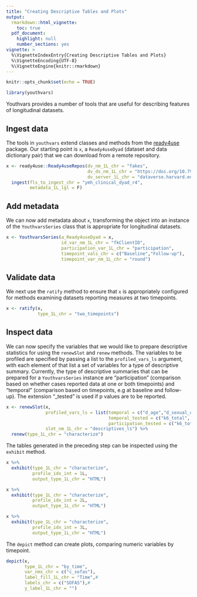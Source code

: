 ```yaml
---
title: "Creating Descriptive Tables and Plots"
output: 
  rmarkdown::html_vignette:
    toc: true
  pdf_document:
    highlight: null
    number_sections: yes
vignette: >
  %\VignetteIndexEntry{Creating Descriptive Tables and Plots}
  %\VignetteEncoding{UTF-8}
  %\VignetteEngine{knitr::rmarkdown}
---
```

```r
knitr::opts_chunk$set(echo = TRUE)
```
```r
library(youthvars)
```

Youthvars provides a number of tools that are useful for describing features of longitudinal datasets.

## Ingest data
The tools in `youthvars` extend classes and methods from the [ready4use](https://ready4-dev.github.io/ready4use/) package. Our starting point is `x`, a `Ready4useDyad` (dataset and data dictionary pair) that we can download from a remote repository.

```r
x <- ready4use::Ready4useRepos(dv_nm_1L_chr = "fakes",
                               dv_ds_nm_1L_chr = "https://doi.org/10.7910/DVN/W95KED",
                               dv_server_1L_chr = "dataverse.harvard.edu") %>%
  ingest(fls_to_ingest_chr = "ymh_clinical_dyad_r4",
         metadata_1L_lgl = F)
```

## Add metadata
We can now add metadata about `x`, transforming the object into an instance of the `YouthvarsSeries` class that is appropriate for longitudinal datasets.

```r
x <- YouthvarsSeries(a_Ready4useDyad = x,
                     id_var_nm_1L_chr = "fkClientID",
                     participation_var_1L_chr = "participation",
                     timepoint_vals_chr = c("Baseline","Follow-up"),
                     timepoint_var_nm_1L_chr = "round")
```

## Validate data
We next use the `ratify` method to ensure that `x` is appropriately configured for methods examining datasets reporting measures at two timepoints.

```r
x <- ratify(x,
            type_1L_chr = "two_timepoints")
```

## Inspect data
We can now specify the variables that we would like to prepare descriptive statistics for using the `renewSlot` and `renew` methods. The variables to be profiled are specified by passing a list to the `profiled_vars_ls` argument, with each element of that list a set of variables for a type of descriptive summary. Currently, the type of descriptive summaries that can be prepared for a `YouthvarsSeries` instance are "participation" (comparison based on whether cases reported data at one or both timepoints) and "temporal" (comparison based on timepoints, e.g at baseline and follow-up). The extension "_tested" is used if p values are to be reported.

```r
x <- renewSlot(x,
               profiled_vars_ls = list(temporal = c("d_age","d_sexual_ori_s","d_studying_working"),  
                                       temporal_tested = c("k6_total", "phq9_total", "bads_total"), 
                                       participation_tested = c("k6_total", "phq9_total", "bads_total")),
               slot_nm_1L_chr = "descriptives_ls") %>%
  renew(type_1L_chr = "characterize")

```

The tables generated in the preceding step can be inspected using the `exhibit` method.

```r
x %>%
  exhibit(type_1L_chr = "characterize",
          profile_idx_int = 1L,
          output_type_1L_chr = "HTML")
```

```r
x %>%
  exhibit(type_1L_chr = "characterize",
          profile_idx_int = 2L,
          output_type_1L_chr = "HTML")
```

```r
x %>%
  exhibit(type_1L_chr = "characterize",
          profile_idx_int = 3L,
          output_type_1L_chr = "HTML")
```

The `depict` method can create plots, comparing numeric variables by timepoint.

```r
depict(x,
       type_1L_chr = "by_time",
       var_nms_chr = c("c_sofas"),
       label_fill_1L_chr = "Time",#
       labels_chr = c("SOFAS"),#
       y_label_1L_chr = "")
```
